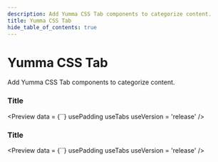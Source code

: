 ```yaml
---
description: Add Yumma CSS Tab components to categorize content.
title: Yumma CSS Tab
hide_table_of_contents: true
---
```



# Yumma CSS Tab

Add Yumma CSS Tab components to categorize content.

### Title

<Preview
  data = {``}
  usePadding
  useTabs
  useVersion = 'release'
/>

### Title

<Preview
  data = {``}
  usePadding
  useTabs
  useVersion = 'release'
/>